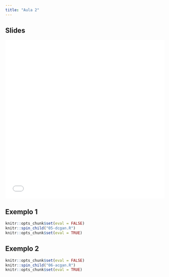 ```yaml
---
title: "Aula 2"
---
```


## Slides

![](./slides/Day 02.pdf){width="100%" height="500px"}

## Exemplo 1

```r
knitr::opts_chunk$set(eval = FALSE)
knitr::spin_child("05-dcgan.R")
knitr::opts_chunk$set(eval = TRUE)
```

## Exemplo 2

```r
knitr::opts_chunk$set(eval = FALSE)
knitr::spin_child("06-acgan.R")
knitr::opts_chunk$set(eval = TRUE)
```

